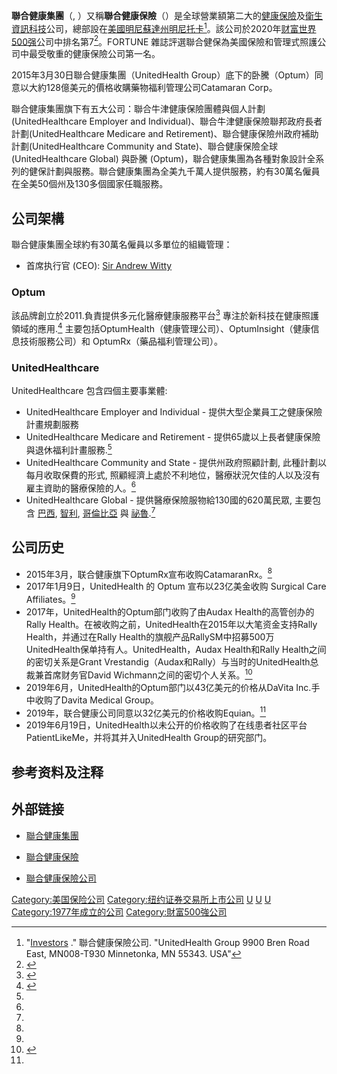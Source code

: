 {{Infobox company|
| company_name = 聯合健康集團
| company_name_en = UnitedHealth Group Inc.
| logo   = UnitedHealth Group logo.svg
| type   = [[上市公司|上市公司]]
| traded_as={{NYSE|UNH}}<br />[[道瓊斯工業平均指數|道瓊斯工業平均指數成分股]]<br />[[標準普爾500指數|標準普爾500指數成分股]]
| ISIN           = US91324P1021
| foundation     = 1977年
| location       = {{USA}}[[明尼蘇達州|明尼蘇達州]][[明尼亞波利斯|明尼托卡]]
| key_people     = {{le|斯蒂芬•昂斯莱|Stephen J. Hemsley}}（[[執行董事長|執行董事長]]）<br>Sir Andrew Witty{{small|(執行長)}}
| industry       = [[健康保險|健康保險]]、[[卫生信息技术|衛生資訊]] 
| revenue          = {{increase}} $2,571.41億 [[美元|美元]] (2020年)<ref name=10K>{{cite web | url=https://www.sec.gov/Archives/edgar/data/731766/000073176619000005/unh2018123110-k.htm | title=UnitedHealth Group Incorporated 2018 Form 10-K Annual Report | publisher=[[美國證券交易委員會|美國證券交易委員會]]}}</ref>
| operating_income = {{increase}} $274.2億 美元 (2020年)<ref name=10K/>
| net_income       = {{increase}} $15.769億 美元 (2020年)<ref name=10K/>
| assets           = {{increase}} $1,972.89億 美元(2020年)<ref name=10K/>
| equity           = {{increase}} $683.36億 美元 (2020年)<ref name=10K/>
|num_employees     = 325,000 (2020年)
| homepage   = {{URL|http://www.unitedhealthgroup.com}}
}}

'''聯合健康集團'''（{{lang-en|UnitedHealth Group}}, {{NYSE|UNH}}）又稱'''聯合健康保險'''（{{lang-en|UnitedHealthcare}}）是全球營業額第二大的[[健康保險|健康保險]]及[[卫生信息技术|衛生資訊科技]]公司，總部設在[[美國|美國]][[明尼蘇達州|明尼蘇達州]][[明尼亞波利斯|明尼托卡]]<ref>"[http://www.unitedhealthgroup.com/Investors/default.aspx Investors] {{Wayback|url=http://www.unitedhealthgroup.com/Investors/default.aspx |date=20131220044501 }}." 聯合健康保險公司. "UnitedHealth Group 9900 Bren Road East, MN008-T930 Minnetonka, MN 55343. USA"</ref>。該公司於2020年[[财富世界500强|财富世界500强]]公司中排名第7<ref>{{cite web | url=https://fortune.com/company/unitedhealth-group/fortune500/url=https://web.archive.org/web/20190524011547/http://fortune.com/fortune500/unitedhealth-group/ | archive-date=2019-05-24 | dead-url=no }}</ref>。FORTUNE 雜誌評選聯合健保為美國保險和管理式照護公司中最受敬重的健康保險公司第一名。

2015年3月30日聯合健康集團（UnitedHealth Group）底下的卧騰（Optum）同意以大約128億美元的價格收購藥物福利管理公司Catamaran Corp。

聯合健康集團旗下有五大公司：聯合牛津健康保險團體與個人計劃(UnitedHealthcare Employer and Individual)、聯合牛津健康保險聯邦政府長者計劃(UnitedHealthcare Medicare and Retirement)、聯合健康保險州政府補助計劃(UnitedHealthcare Community and State)、聯合健康保險全球 (UnitedHealthcare Global) 與卧騰 (Optum)，聯合健康集團為各種對象設計全系列的健保計劃與服務。聯合健康集團為全美九千萬人提供服務，約有30萬名僱員在全美50個州及130多個國家任職服務。

==公司架構==
聯合健康集團全球約有30萬名僱員以多單位的組織管理：
* 首席执行官 (CEO): [[Sir_Andrew_Witty|Sir Andrew Witty]]
===Optum===
該品牌創立於2011.負責提供多元化醫療健康服務平台<ref name='uhg_makes_optum'>{{cite press release | url=https://www.unitedhealthgroup.com/newsroom/2011/0411optum.html | title=UnitedHealth Group Announces "Optum" Master Brand for its Health Services Businesses | publisher=UnitedHealth Group | date=April 11, 2011 | access-date=December 10, 2018 | archive-url=https://web.archive.org/web/20181210063423/https://www.unitedhealthgroup.com/newsroom/2011/0411optum.html | archive-date=December 10, 2018 | url-status=live }}</ref> 專注於新科技在健康照護領域的應用.<ref name=":4">{{Cite news | url=https://venturebeat.com/2014/02/19/audax-healths-24-year-old-ceo-sells-majority-stake-in-the-company-to-unitedhealth/ | title=Audax Health's 24-year-old CEO sells majority stake to UnitedHealth | last=Farr | first=Christina | work=[[VentureBeat|VentureBeat]] | date=February 19, 2014 | access-date=January 21, 2019 | archive-url=https://web.archive.org/web/20190121232821/https://venturebeat.com/2014/02/19/audax-healths-24-year-old-ceo-sells-majority-stake-in-the-company-to-unitedhealth/ | archive-date=January 21, 2019 | url-status=live }}</ref>
主要包括OptumHealth（健康管理公司）、OptumInsight（健康信息技術服務公司）和 OptumRx（藥品福利管理公司）。

===UnitedHealthcare===
UnitedHealthcare 包含四個主要事業體:
* UnitedHealthcare Employer and Individual - 提供大型企業員工之健康保險計畫規劃服務
* UnitedHealthcare Medicare and Retirement - 提供65歲以上長者健康保險與退休福利計畫服務.<ref name=10K/>
* UnitedHealthcare Community and State - 提供州政府照顧計劃, 此種計劃以每月收取保費的形式, 照顧經濟上處於不利地位，醫療狀況欠佳的人以及沒有雇主資助的醫療保險的人。<ref name=10K/>
* UnitedHealthcare Global - 提供醫療保險服物給130國的620萬民眾, 主要包含 [[巴西|巴西]], [[智利|智利]], [[哥倫比亞|哥倫比亞]] 與 [[祕魯|祕魯]].<ref name=10K/>

==公司历史==

*2015年3月，联合健康旗下OptumRx宣布收购CatamaranRx。<ref name="mg21"/>
*2017年1月9日，UnitedHealth 的 Optum 宣布以23亿美金收购 Surgical Care Affiliates。<ref name="mg21"/>
*2017年，UnitedHealth的Optum部门收购了由Audax Health的高管创办的Rally Health。在被收购之前，UnitedHealth在2015年以大笔资金支持Rally Health，并通过在Rally Health的旗舰产品RallySM中招募500万UnitedHealth保单持有人。UnitedHealth，Audax Health和Rally Health之间的密切关系是Grant Vrestandig（Audax和Rally）与当时的UnitedHealth总裁兼首席财务官David Wichmann之间的密切个人关系。<ref name="mg21">{{Cite web |url=https://www.mg21.com/unh.html|title=美国最大健康保险公司：联合健康保险UnitedHealth Group(UNH)|publisher=美股之家（mg21.com）|date=2021-09-27}}</ref>
*2019年6月，UnitedHealth的Optum部门以43亿美元的价格从DaVita Inc.手中收购了Davita Medical Group。
*2019年，联合健康公司同意以32亿美元的价格收购Equian。<ref name="mg21"/>
*2019年6月19日，UnitedHealth以未公开的价格收购了在线患者社区平台PatientLikeMe，并将其并入UnitedHealth Group的研究部门。

==参考资料及注释==
{{reflist|30em}}

==外部链接==
* {{zh-hant icon}} [https://www.unitedhealthgroup.com/ 聯合健康集團] {{Wayback|url=https://www.unitedhealthgroup.com/ |date=20200314221837 }}
* {{en icon}} [http://www.uhc.com 聯合健康保險] {{Wayback|url=http://www.uhc.com/ |date=20200903234339 }}
* {{en icon}} [http://www.unitedhealthgroup.com/ 聯合健康保險公司] {{Wayback|url=http://www.unitedhealthgroup.com/ |date=20131229034711 }}

{{DJIA}}
{{Authority control}}
[[Category:美国保险公司|Category:美国保险公司]]
[[Category:纽约证券交易所上市公司|Category:纽约证券交易所上市公司]]
[[Category:道瓊斯工業平均指數成份股|U]]
[[Category:標準普爾500指數成分股|U]]
[[Category:明尼蘇達州公司|U]]
[[Category:1977年成立的公司|Category:1977年成立的公司]]
[[Category:財富500強公司|Category:財富500強公司]]